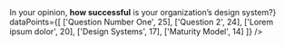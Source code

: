 
<SectionHeader title="The Respondents" number="1" total="6" />

<Grid>
  <GridCell start="1" spanMD="6">
    <PieChart
      title={<>In your opinion, <strong>how successful</strong> is your organization’s design system?</>}
      dataPoints={[
        ['Question Number One', 25],
        ['Question 2', 24],
        ['Lorem ipsum dolor', 20],
        ['Design Systems', 17],
        ['Maturity Model', 14]
      ]}
    />
  </GridCell>
</Grid>